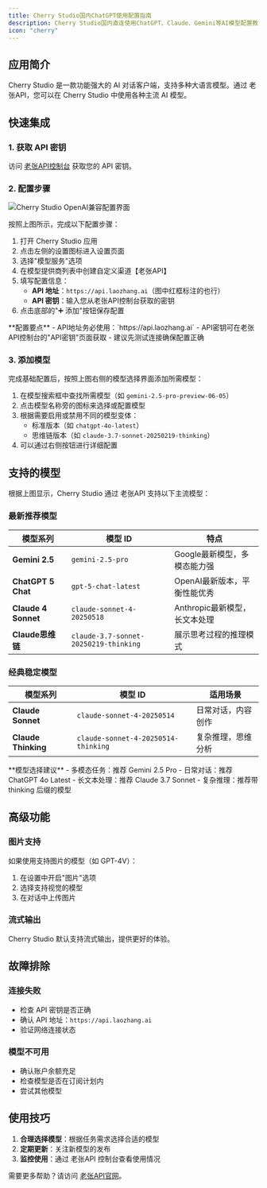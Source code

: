 ```yaml
---
title: Cherry Studio国内ChatGPT使用配置指南
description: Cherry Studio国内直连使用ChatGPT、Claude、Gemini等AI模型配置教程，无需VPN，稳定访问
icon: "cherry"
---
```


## 应用简介

Cherry Studio 是一款功能强大的 AI 对话客户端，支持多种大语言模型。通过 老张API，您可以在 Cherry Studio 中使用各种主流 AI 模型。

## 快速集成

### 1. 获取 API 密钥

访问 [老张API控制台](https://api.laozhang.ai) 获取您的 API 密钥。

### 2. 配置步骤

<img src="/images/cherry-studio-config.png" alt="Cherry Studio OpenAI兼容配置界面" />

按照上图所示，完成以下配置步骤：

1. 打开 Cherry Studio 应用
2. 点击左侧的设置图标进入设置页面
3. 选择"模型服务"选项
4. 在模型提供商列表中创建自定义渠道【老张API】
5. 填写配置信息：
   - **API 地址**：`https://api.laozhang.ai`（图中红框标注的也行）
   - **API 密钥**：输入您从老张API控制台获取的密钥
6. 点击底部的"➕ 添加"按钮保存配置

<Info>
**配置要点**
- API地址务必使用：`https://api.laozhang.ai`
- API密钥可在老张API控制台的"API密钥"页面获取
- 建议先测试连接确保配置正确
</Info>

### 3. 添加模型

完成基础配置后，按照上图右侧的模型选择界面添加所需模型：

1. 在模型搜索框中查找所需模型（如 `gemini-2.5-pro-preview-06-05`）
2. 点击模型名称旁的图标来选择或配置模型
3. 根据需要启用或禁用不同的模型变体：
   - 标准版本（如 `chatgpt-4o-latest`）
   - 思维链版本（如 `claude-3.7-sonnet-20250219-thinking`）
4. 可以通过右侧按钮进行详细配置

## 支持的模型

根据上图显示，Cherry Studio 通过 老张API 支持以下主流模型：

### 最新推荐模型

| 模型系列 | 模型 ID | 特点 |
|---------|---------|------|
| **Gemini 2.5** | `gemini-2.5-pro` | Google最新模型，多模态能力强 |
| **ChatGPT 5 Chat** | `gpt-5-chat-latest` | OpenAI最新版本，平衡性能优秀 |
| **Claude 4 Sonnet** | `claude-sonnet-4-20250518` | Anthropic最新模型，长文本处理 |
| **Claude思维链** | `claude-3.7-sonnet-20250219-thinking` | 展示思考过程的推理模式 |

### 经典稳定模型

| 模型系列 | 模型 ID | 适用场景 |
|---------|---------|----------|
| **Claude Sonnet** | `claude-sonnet-4-20250514` | 日常对话，内容创作 |
| **Claude Thinking** | `claude-sonnet-4-20250514-thinking` | 复杂推理，思维分析 |

<Tip>
**模型选择建议**
- 多模态任务：推荐 Gemini 2.5 Pro
- 日常对话：推荐 ChatGPT 4o Latest  
- 长文本处理：推荐 Claude 3.7 Sonnet
- 复杂推理：推荐带 thinking 后缀的模型
</Tip>

## 高级功能

### 图片支持

如果使用支持图片的模型（如 GPT-4V）：
1. 在设置中开启"图片"选项
2. 选择支持视觉的模型
3. 在对话中上传图片

### 流式输出

Cherry Studio 默认支持流式输出，提供更好的体验。

## 故障排除

### 连接失败
- 检查 API 密钥是否正确
- 确认 API 地址：`https://api.laozhang.ai`
- 验证网络连接状态

### 模型不可用
- 确认账户余额充足
- 检查模型是否在订阅计划内
- 尝试其他模型

## 使用技巧

1. **合理选择模型**：根据任务需求选择合适的模型
2. **定期更新**：关注新模型的发布
3. **监控使用**：通过 老张API 控制台查看使用情况

需要更多帮助？请访问 [老张API官网](https://api.laozhang.ai)。